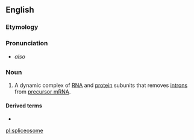 ==English==

===Etymology===
{{compound|splice|-o-|-some|lang=en}}

===Pronunciation===
* {{IPA|/ˈsplaɪsioʊˌsoʊm/|lang=en}} ''also'' {{IPAchar|/ˈsplaɪsəˌsoʊm/}}

===Noun===
{{en-noun}}
{{wikipedia}}

# {{label|en|genetics}} A dynamic complex of [[RNA]] and [[protein]] subunits that removes [[intron]]s from [[precursor mRNA]].

====Derived terms====
* {{l|en|spliceosomal}}

[[pl:spliceosome]]
